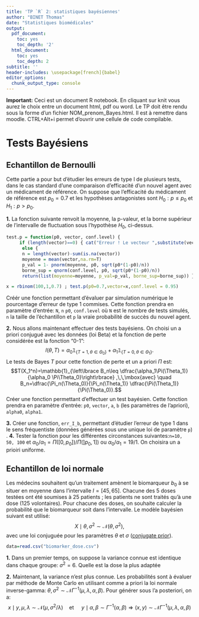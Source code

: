 ```yaml
---
title: 'TP `R` 2: statistiques bayésiennes'
author: "BINET Thomas"
date: "Statistiques biomédicales"
output:
  pdf_document:
    toc: yes
    toc_depth: '2'
  html_document:
    toc: yes
    toc_depth: 2
subtitle: ''
header-includes: \usepackage[french]{babel}
editor_options: 
  chunk_output_type: console
---
```


**Important:** Ceci est un document R notebook. En cliquant sur knit vous aurez le choix entre un document html, pdf ou word. Le TP doit être rendu sous la forme d'un fichier NOM_prenom_Bayes.html. Il est à remettre dans moodle.
CTRL+Alt+i permet d'ouvrir une cellule de code compilable.

# Tests Bayésiens

## Echantillon de Bernoulli 
Cette partie a pour but d'étudier les erreurs de type I de plusieurs tests, dans le cas standard d'une comparaison d'efficacité  d'un nouvel agent avec un médicament de référence. On suppose que l'efficacité du médicament de référence est $p_0=0.7$ et les hypothèses antagonistes sont $H_0: p\leq p_0$ et $H_1: p> p_0.$

**1.** La fonction suivante renvoit la moyenne, la p-valeur, et la borne supérieur de l'intervalle de fluctuation sous l'hypothèse $H_0,$ ci-dessus.
```r
test.p = function(p0, vector, conf.level) {
     if (length(vector)==0) { cat("Erreur ! Le vecteur ",substitute(vector),"est vide.\n")} 
      else { 
      n = length(vector)-sum(is.na(vector)) 
      moyenne = mean(vector,na.rm=T)  
      p_val = 1- pnorm(moyenne, p0, sqrt(p0*(1-p0)/n)) 
      borne_sup = qnorm(conf.level, p0, sqrt(p0*(1-p0)/n))
      return(list(moyenne=moyenne, p_val=p_val, borne_sup=borne_sup)) }} 

x = rbinom(100,1,0.7) ; test.p(p0=0.7,vector=x,conf.level = 0.95)
```

Créér une fonction permettant d'évaluer par simulation numérique le pourcentage d'erreur de type 1 commises. Cette fonction prendra en paramètre d'entrée: `N`, `n` `p0`, `conf.level` où `N` est le nombre de tests simulés, `n` la taille de l'échantillon et `p` la vraie probabilité de succès du nouvel agent.


**2.** Nous allons maintenant effectuer des tests bayésiens. On choisi un a priori conjugué avec les données (loi Beta) et la fonction de perte  considérée est la fonction "0-1":
$$l(\theta,T)=\alpha_0\mathbb{1}_{\{T=1,\theta\in\Theta_0\}}+ \alpha_1\mathbb{1}_{\{T=0,\theta\in\Theta_1\}}.$$ Le tests de Bayes $T$ pour cette fonction de perte et un a priori $\Pi$ est:
$$T(X_1^n)=\mathbb{1}_{\left\lbrace B_n\leq \dfrac{\alpha_1\Pi(\Theta_1)}{\alpha_0 \Pi\Theta_0}\right\rbrace}
,\,\,\mbox{avec} \quad B_n=\dfrac{\Pi_n(\Theta_0)}{\Pi_n(\Theta_1)} \dfrac{\Pi(\Theta_1)}{\Pi(\Theta_0)}.$$
Créer une fonction permettant d'effectuer un test bayésien. Cette fonction prendra en paramètre d'entrée: `p0`, `vector`, `a`, `b` (les paramètres de l'apriori), `alpha0`, `alpha1`.


**3.** Créer une fonction, `err_I_b`, permettant d'étudier l'erreur de type 1 dans le sens fréquentiste (données générées sous une unique loi de paramètre `p`) .
**4.** Tester la fonction pour les différentes circonstances suivantes:`n=10, 50, 100` et $\alpha_0/\alpha_1=\Pi([0,p_0])/\Pi(]p_0,1])$ ou $\alpha_0/\alpha_1=19/1.$ On choisira un a prioiri uniforme.

## Echantillon de loi normale

Les médecins souhaitent qu'un traitement amènent le biomarqueur $b_0$ à se situer en moyenne dans l'intervalle $I=[45,65].$ Chacune des 5 doses testées ont été soumises à 25 patients ; les patients ne sont traités qu'à une dose (125 volontaires). Pour chacune des doses, on souhaite calculer la probabilité que le biomarqueur soit dans l'intervalle. Le modèle bayésien suivant est utilisé:
 $$X\mid \theta, \sigma^2\sim\mathcal{N}(\theta, \sigma^2),$$
avec une loi conjuguée pour les paramètres $\theta$ et $\sigma$ ([conjugate prior](https://en.wikipedia.org/wiki/Conjugate_prior)).

```r
data=read.csv("biomarker_dose.csv")
```

**1.** Dans un premier temps, on suppose la variance connue est identique dans chaque groupe: $\sigma^2=6$. Quelle est la dose la plus adaptée

**2.** Maintenant, la variance n'est plus connue.  Les probabilités sont à évaluer par méthode de Monte Carlo  en utilisant comme a priori la loi normale inverse-gamma: $\theta, \sigma^2 \sim \mathcal{N}\Gamma^{-1}(\mu,\lambda, \alpha, \beta).$ Pour générer sous l'a posteriori, on a:
$$x \mid y, \mu, \lambda\sim \mathcal{N}(\mu, \sigma^2/\lambda)\quad \text{et }\quad y\mid \alpha, \beta\sim \Gamma^{-1}(\alpha, \beta) \,\, \Rightarrow \,\, (x,y) \sim \mathcal{N}\Gamma^{-1}(\mu,\lambda, \alpha, \beta)$$